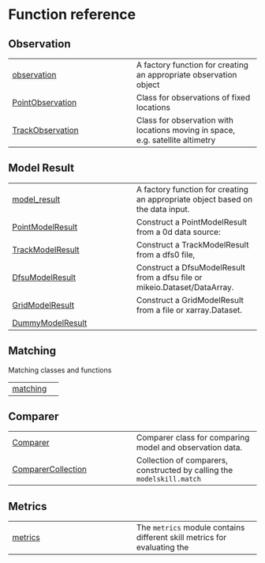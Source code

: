 # Function reference {.doc .doc-index}

## Observation



| | |
| --- | --- |
| [observation](observation.qmd#modelskill.observation) | A factory function for creating an appropriate observation object |
| [PointObservation](PointObservation.qmd#modelskill.PointObservation) | Class for observations of fixed locations |
| [TrackObservation](TrackObservation.qmd#modelskill.TrackObservation) | Class for observation with locations moving in space, e.g. satellite altimetry |

## Model Result



| | |
| --- | --- |
| [model_result](model_result.qmd#modelskill.model_result) | A factory function for creating an appropriate object based on the data input. |
| [PointModelResult](PointModelResult.qmd#modelskill.PointModelResult) | Construct a PointModelResult from a 0d data source: |
| [TrackModelResult](TrackModelResult.qmd#modelskill.TrackModelResult) | Construct a TrackModelResult from a dfs0 file, |
| [DfsuModelResult](DfsuModelResult.qmd#modelskill.DfsuModelResult) | Construct a DfsuModelResult from a dfsu file or mikeio.Dataset/DataArray. |
| [GridModelResult](GridModelResult.qmd#modelskill.GridModelResult) | Construct a GridModelResult from a file or xarray.Dataset. |
| [DummyModelResult](DummyModelResult.qmd#modelskill.DummyModelResult) |  |

## Matching

Matching classes and functions

| | |
| --- | --- |
| [matching](matching.qmd#modelskill.matching) |  |

## Comparer



| | |
| --- | --- |
| [Comparer](Comparer.qmd#modelskill.Comparer) | Comparer class for comparing model and observation data. |
| [ComparerCollection](ComparerCollection.qmd#modelskill.ComparerCollection) | Collection of comparers, constructed by calling the `modelskill.match` |

## Metrics



| | |
| --- | --- |
| [metrics](metrics.qmd#modelskill.metrics) | The `metrics` module contains different skill metrics for evaluating the  |